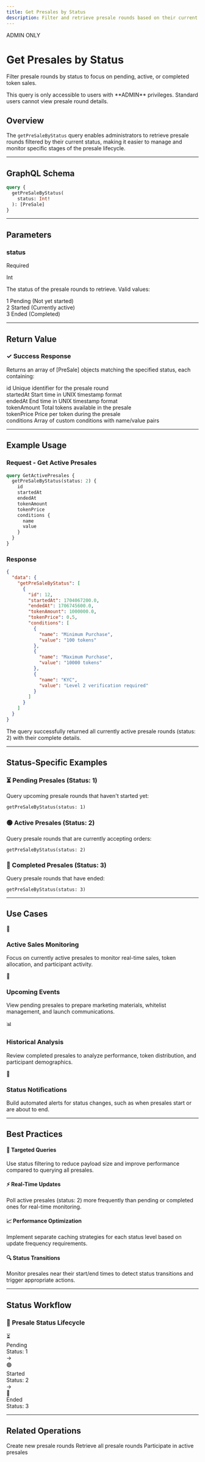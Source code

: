 ```yaml
---
title: Get Presales by Status
description: Filter and retrieve presale rounds based on their current status
---
```



<div className="relative overflow-hidden rounded-2xl border bg-gradient-to-br from-emerald-500 via-teal-600 to-cyan-700 p-8 shadow-2xl mb-8">
  <div className="absolute inset-0 bg-grid-white/10 [mask-image:linear-gradient(0deg,transparent,black)]" />
  <div className="relative">
    <div className="inline-flex items-center gap-2 rounded-full bg-white/20 px-4 py-1.5 text-xs font-medium text-white backdrop-blur-sm mb-4">
      <span className="relative flex h-2 w-2">
        <span className="animate-ping absolute inline-flex h-full w-full rounded-full bg-white opacity-75"></span>
        <span className="relative inline-flex rounded-full h-2 w-2 bg-background"></span>
      </span>
      ADMIN ONLY
    </div>
    <h1 className="text-4xl font-black text-white mb-3 tracking-tight">Get Presales by Status</h1>
    <p className="text-xl text-emerald-100 leading-relaxed max-w-3xl">
      Filter presale rounds by status to focus on pending, active, or completed token sales.
    </p>
  </div>
</div>

<Callout type="warn" title="Admin Access Required">
  This query is only accessible to users with **ADMIN** privileges. Standard users cannot view presale round details.
</Callout>

## Overview

The `getPreSaleByStatus` query enables administrators to retrieve presale rounds filtered by their current status, making it easier to manage and monitor specific stages of the presale lifecycle.

---

## GraphQL Schema

<div className="rounded-xl border border-emerald-500/30 bg-gradient-to-br from-emerald-500/10 to-teal-500/5 p-6 mb-8">

```graphql
query {
  getPreSaleByStatus(
    status: Int!
  ): [PreSale]
}
```

</div>

---

## Parameters

<div className="grid gap-4 my-6">
  <div className="rounded-lg border border-emerald-500/30 bg-background p-5 shadow-sm hover:shadow-md transition-shadow">
    <div className="flex items-start justify-between mb-3">
      <h3 className="font-bold text-lg">status</h3>
      <span className="inline-flex items-center rounded-full bg-red-500/10 px-3 py-1 text-xs font-semibold text-red-700">Required</span>
    </div>
    <p className="text-sm text-muted-foreground mb-3"><span className="font-mono text-emerald-600">Int</span></p>
    <p className="text-sm text-foreground mb-3">The status of the presale rounds to retrieve. Valid values:</p>
    <div className="space-y-2">
      <div className="flex items-center gap-3 p-2 rounded bg-yellow-500/10 border border-yellow-500/30">
        <span className="font-mono text-yellow-700 font-bold">1</span>
        <span className="text-sm text-yellow-700 dark:text-yellow-300">Pending (Not yet started)</span>
      </div>
      <div className="flex items-center gap-3 p-2 rounded bg-green-500/10 border border-green-500/30">
        <span className="font-mono text-green-700 font-bold">2</span>
        <span className="text-sm text-green-700 dark:text-green-300">Started (Currently active)</span>
      </div>
      <div className="flex items-center gap-3 p-2 rounded bg-muted/50 border border-border">
        <span className="font-mono text-foreground font-bold">3</span>
        <span className="text-sm ">Ended (Completed)</span>
      </div>
    </div>
  </div>
</div>

---

## Return Value

<div className="rounded-lg border border-green-500/30 bg-gradient-to-br from-green-500/10 to-emerald-500/5 p-6 mb-6">
  <h3 className="font-bold mb-2 flex items-center gap-2">
    <span className="text-2xl">✓</span>
    Success Response
  </h3>
  <p className="text-sm text-foreground mb-3">
    Returns an array of <span className="font-mono text-green-600">[PreSale]</span> objects matching the specified status, each containing:
  </p>
  <div className="space-y-2 text-sm">
    <div className="flex items-start gap-2">
      <span className="font-mono text-emerald-600 min-w-32">id</span>
      <span className="text-muted-foreground">Unique identifier for the presale round</span>
    </div>
    <div className="flex items-start gap-2">
      <span className="font-mono text-emerald-600 min-w-32">startedAt</span>
      <span className="text-muted-foreground">Start time in UNIX timestamp format</span>
    </div>
    <div className="flex items-start gap-2">
      <span className="font-mono text-emerald-600 min-w-32">endedAt</span>
      <span className="text-muted-foreground">End time in UNIX timestamp format</span>
    </div>
    <div className="flex items-start gap-2">
      <span className="font-mono text-emerald-600 min-w-32">tokenAmount</span>
      <span className="text-muted-foreground">Total tokens available in the presale</span>
    </div>
    <div className="flex items-start gap-2">
      <span className="font-mono text-emerald-600 min-w-32">tokenPrice</span>
      <span className="text-muted-foreground">Price per token during the presale</span>
    </div>
    <div className="flex items-start gap-2">
      <span className="font-mono text-emerald-600 min-w-32">conditions</span>
      <span className="text-muted-foreground">Array of custom conditions with name/value pairs</span>
    </div>
  </div>
</div>

---

## Example Usage

### Request - Get Active Presales

```graphql
query GetActivePresales {
  getPreSaleByStatus(status: 2) {
    id
    startedAt
    endedAt
    tokenAmount
    tokenPrice
    conditions {
      name
      value
    }
  }
}
```

### Response

```json
{
  "data": {
    "getPreSaleByStatus": [
      {
        "id": 12,
        "startedAt": 1704067200.0,
        "endedAt": 1706745600.0,
        "tokenAmount": 1000000.0,
        "tokenPrice": 0.5,
        "conditions": [
          {
            "name": "Minimum Purchase",
            "value": "100 tokens"
          },
          {
            "name": "Maximum Purchase",
            "value": "10000 tokens"
          },
          {
            "name": "KYC",
            "value": "Level 2 verification required"
          }
        ]
      }
    ]
  }
}
```

<Callout type="info" title="Active Presales Retrieved">
  The query successfully returned all currently active presale rounds (status: 2) with their complete details.
</Callout>

---

## Status-Specific Examples

<div className="space-y-6 my-6">
  <div className="rounded-lg border border-yellow-500/30 bg-yellow-500/10 p-6">
    <h3 className="font-bold text-yellow-700 dark:text-yellow-300 mb-3 flex items-center gap-2">
      <span className="text-2xl">⏳</span>
      Pending Presales (Status: 1)
    </h3>
    <p className="text-sm text-yellow-800 mb-3">Query upcoming presale rounds that haven't started yet:</p>
    <div className="rounded bg-background p-4 border border-yellow-500/30">
      <code className="text-xs text-foreground">getPreSaleByStatus(status: 1)</code>
    </div>
  </div>

  <div className="rounded-lg border border-green-500/30 bg-green-500/10 p-6">
    <h3 className="font-bold text-green-700 dark:text-green-300 mb-3 flex items-center gap-2">
      <span className="text-2xl">🟢</span>
      Active Presales (Status: 2)
    </h3>
    <p className="text-sm text-green-800 mb-3">Query presale rounds that are currently accepting orders:</p>
    <div className="rounded bg-background p-4 border border-green-500/30">
      <code className="text-xs text-foreground">getPreSaleByStatus(status: 2)</code>
    </div>
  </div>

  <div className="rounded-lg border border-border bg-muted/50 p-6">
    <h3 className="font-bold mb-3 flex items-center gap-2">
      <span className="text-2xl">🔴</span>
      Completed Presales (Status: 3)
    </h3>
    <p className="text-sm text-foreground mb-3">Query presale rounds that have ended:</p>
    <div className="rounded bg-background p-4 border border-border">
      <code className="text-xs text-foreground">getPreSaleByStatus(status: 3)</code>
    </div>
  </div>
</div>

---

## Use Cases

<div className="grid gap-4 md:grid-cols-2 my-6">
  <Card className="p-6 hover:shadow-lg transition-shadow">
    <div className="text-3xl mb-3">🎯</div>
    <h3 className="font-bold mb-2">Active Sales Monitoring</h3>
    <p className="text-sm text-muted-foreground">
      Focus on currently active presales to monitor real-time sales, token allocation, and participant activity.
    </p>
  </Card>

  <Card className="p-6 hover:shadow-lg transition-shadow">
    <div className="text-3xl mb-3">📅</div>
    <h3 className="font-bold mb-2">Upcoming Events</h3>
    <p className="text-sm text-muted-foreground">
      View pending presales to prepare marketing materials, whitelist management, and launch communications.
    </p>
  </Card>

  <Card className="p-6 hover:shadow-lg transition-shadow">
    <div className="text-3xl mb-3">📊</div>
    <h3 className="font-bold mb-2">Historical Analysis</h3>
    <p className="text-sm text-muted-foreground">
      Review completed presales to analyze performance, token distribution, and participant demographics.
    </p>
  </Card>

  <Card className="p-6 hover:shadow-lg transition-shadow">
    <div className="text-3xl mb-3">🔔</div>
    <h3 className="font-bold mb-2">Status Notifications</h3>
    <p className="text-sm text-muted-foreground">
      Build automated alerts for status changes, such as when presales start or are about to end.
    </p>
  </Card>
</div>

---

## Best Practices

<div className="space-y-4 my-6">
  <div className="rounded-lg border-l-4 border-emerald-500 bg-emerald-500/10 p-4">
    <h4 className="font-bold text-emerald-700 dark:text-emerald-300 mb-1">🎯 Targeted Queries</h4>
    <p className="text-sm text-emerald-800">
      Use status filtering to reduce payload size and improve performance compared to querying all presales.
    </p>
  </div>

  <div className="rounded-lg border-l-4 border-teal-500 bg-teal-500/10 p-4">
    <h4 className="font-bold text-teal-700 dark:text-teal-300 mb-1">⚡ Real-Time Updates</h4>
    <p className="text-sm text-teal-800">
      Poll active presales (status: 2) more frequently than pending or completed ones for real-time monitoring.
    </p>
  </div>

  <div className="rounded-lg border-l-4 border-cyan-500 bg-cyan-500/10 p-4">
    <h4 className="font-bold text-cyan-700 dark:text-cyan-300 mb-1">📈 Performance Optimization</h4>
    <p className="text-sm text-cyan-800">
      Implement separate caching strategies for each status level based on update frequency requirements.
    </p>
  </div>

  <div className="rounded-lg border-l-4 border-emerald-500 bg-emerald-500/10 p-4">
    <h4 className="font-bold text-emerald-700 dark:text-emerald-300 mb-1">🔍 Status Transitions</h4>
    <p className="text-sm text-emerald-800">
      Monitor presales near their start/end times to detect status transitions and trigger appropriate actions.
    </p>
  </div>
</div>

---

## Status Workflow

<div className="rounded-lg border border-emerald-500/30 bg-background p-6 mb-6">
  <h3 className="font-bold mb-4 flex items-center gap-2">
    <span className="text-2xl">🔄</span>
    Presale Status Lifecycle
  </h3>
  <div className="flex items-center justify-between gap-4">
    <div className="flex-1 text-center">
      <div className="w-16 h-16 rounded-full bg-yellow-500/20 border-2 border-yellow-500 flex items-center justify-center text-2xl mx-auto mb-2">
        ⏳
      </div>
      <div className="font-bold text-yellow-700 dark:text-yellow-300">Pending</div>
      <div className="text-xs text-muted-foreground">Status: 1</div>
    </div>
    <div className="text-2xl text-muted-foreground">→</div>
    <div className="flex-1 text-center">
      <div className="w-16 h-16 rounded-full bg-green-500/20 border-2 border-green-500 flex items-center justify-center text-2xl mx-auto mb-2">
        🟢
      </div>
      <div className="font-bold text-green-700 dark:text-green-300">Started</div>
      <div className="text-xs text-muted-foreground">Status: 2</div>
    </div>
    <div className="text-2xl text-muted-foreground">→</div>
    <div className="flex-1 text-center">
      <div className="w-16 h-16 rounded-full bg-muted border-2 border-muted-foreground flex items-center justify-center text-2xl mx-auto mb-2">
        🔴
      </div>
      <div className="font-bold ">Ended</div>
      <div className="text-xs text-muted-foreground">Status: 3</div>
    </div>
  </div>
</div>

---

## Related Operations

<Cards>
  <Card title="Create New Presale" href="/docs/api/presale/create-new-presale">
    Create new presale rounds
  </Card>
  <Card title="Get All Presales" href="/docs/api/presale/get-presales">
    Retrieve all presale rounds
  </Card>
  <Card title="Place Presale Order" href="/docs/api/presale-payment/place-presale-order">
    Participate in active presales
  </Card>
</Cards>

